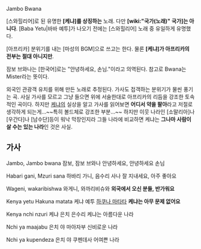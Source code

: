 Jambo Bwana

[스와힐리어]로 된 유명한 '''[케냐]를 상징하는''' 노래. 다만 '''[wiki:"국가(노래)" 국가]는 아니다'''.
[Baba Yetu|바바 예투]가 나오기 전에는 [스와힐리어] 노래 중 유일하게 유명했다.

[아프리카] 분위기를 내는 [마성의 BGM]으로 쓰고는 한다. 물론 '''[케냐]가 아프리카의 전부는 절대 아니지만'''.

잠보 브와나는 [한국어]로는 "안녕하세요, 손님."이라고 의역된다. 참고로 Bwana는 Mister라는 뜻이다.

외국인 관광객 유치를 위해 만든 노래로 추정된다. 가사도 접객하는 분위기가 물씬 풍기는 곡.  사실 가사를 모르고 그냥 들으면 위에 서술한대로 아프리카의 리듬을 강조한 토속적인 곡이다.  하지만 [[케냐]]의 실상을 알고 가사를 읽어보면 '''어디서 약을 팔아'''라고 저절로 생각하게 되는게...~~특히 볼드체로 강조한 부분...~~ 하지만 이웃 나라인 [소말리아]나 [우간다]나 [남수단]등이 워낙 막장인지라 그들 나라에 비교하면 케냐는 '''그나마 사람이 살 수는 있는 나라'''인 것은 사실.

== 가사 ==
Jambo, Jambo bwana
잠보, 잠보 브와나 
안녕하세요, 안녕하세요 손님

Habari gani, Mzuri sana
하바리 가니, 음수리 사나 
잘 지내세요, 아주 좋아요

Wageni, wakaribishwa
와게니, 와까리비슈와
'''외국에서 오신 분들, 반가워요'''

Kenya yetu Hakuna matata
케냐 예투 [[하쿠나 마타타]]
'''케냐는 아무 문제 없어요'''


Kenya nchi nzuri
케냐 은치 은수리
케냐는 아름다운 나라

Nchi ya maajabu
은치 야 마아자부
신비로운 나라

Nchi ya kupendeza
은치 야 쿠펜데사
어여쁜 나라
